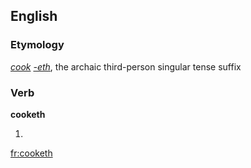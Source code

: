 ==English==

===Etymology===
''[[cook]]'' ''[[-eth]]'', the archaic third-person singular tense suffix

===Verb===
'''cooketh'''
# {{context|archaic|lang=en}}{{third-person singular of|cook}}

[[fr:cooketh]]